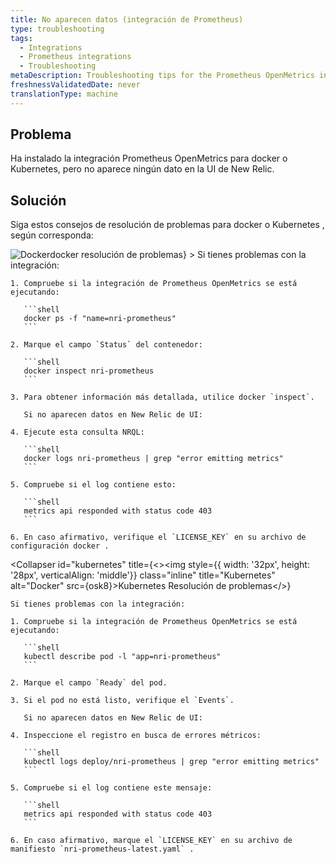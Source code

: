 ```yaml
---
title: No aparecen datos (integración de Prometheus)
type: troubleshooting
tags:
  - Integrations
  - Prometheus integrations
  - Troubleshooting
metaDescription: Troubleshooting tips for the Prometheus OpenMetrics integration for Docker or Kubernetes if no data appears in New Relic's UI.
freshnessValidatedDate: never
translationType: machine
---
```


## Problema

Ha instalado la integración Prometheus OpenMetrics para docker o Kubernetes, pero no aparece ningún dato en la UI de New Relic.

## Solución

Siga estos consejos de resolución de problemas para docker o Kubernetes , según corresponda:

<CollapserGroup>
  <Collapser
    id="docker"
    title={<><img style={{ width: '32px', height: '28px', verticalAlign: 'middle'}} class="inline" title="Docker" alt="Docker" src={osDocker}>docker resolución de problemas</img></>}
  >
    Si tienes problemas con la integración:

    1. Compruebe si la integración de Prometheus OpenMetrics se está ejecutando:

       ```shell
       docker ps -f "name=nri-prometheus"
       ```

    2. Marque el campo `Status` del contenedor:

       ```shell
       docker inspect nri-prometheus
       ```

    3. Para obtener información más detallada, utilice docker `inspect`.

       Si no aparecen datos en New Relic de UI:

    4. Ejecute esta consulta NRQL:

       ```shell
       docker logs nri-prometheus | grep "error emitting metrics"
       ```

    5. Compruebe si el log contiene esto:

       ```shell
       metrics api responded with status code 403
       ```

    6. En caso afirmativo, verifique el `LICENSE_KEY` en su archivo de configuración docker .
  </Collapser>

  <Collapser
    id="kubernetes"
    title={<><img style={{ width: '32px', height: '28px', verticalAlign: 'middle'}} class="inline" title="Kubernetes" alt="Docker" src={osk8}>Kubernetes Resolución de problemas</img></>}
  >
    Si tienes problemas con la integración:

    1. Compruebe si la integración de Prometheus OpenMetrics se está ejecutando:

       ```shell
       kubectl describe pod -l "app=nri-prometheus"
       ```

    2. Marque el campo `Ready` del pod.

    3. Si el pod no está listo, verifique el `Events`.

       Si no aparecen datos en New Relic de UI:

    4. Inspeccione el registro en busca de errores métricos:

       ```shell
       kubectl logs deploy/nri-prometheus | grep "error emitting metrics"
       ```

    5. Compruebe si el log contiene este mensaje:

       ```shell
       metrics api responded with status code 403
       ```

    6. En caso afirmativo, marque el `LICENSE_KEY` en su archivo de manifiesto `nri-prometheus-latest.yaml` .
  </Collapser>
</CollapserGroup>
